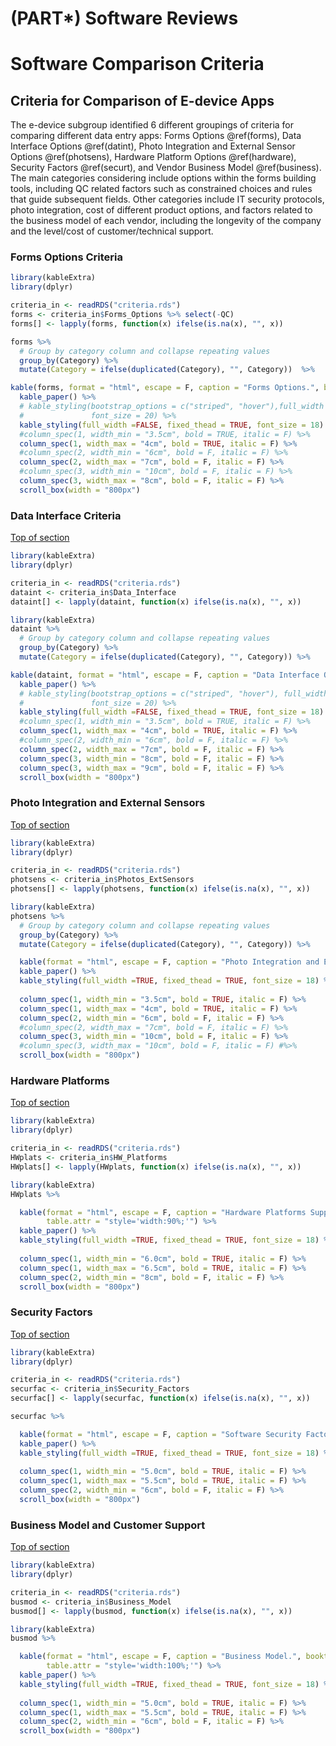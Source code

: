 # (PART\*) Software Reviews 


# Software Comparison Criteria {-}

## Criteria for Comparison of E-device Apps {#crittop} 

The e-device subgroup identified 6 different groupings of criteria for comparing different data entry apps: Forms Options \@ref(forms), Data Interface Options \@ref(datint), Photo Integration and External Sensor Options \@ref(photsens), Hardware Platform Options \@ref(hardware), Security Factors \@ref(securt), and Vendor Business Model \@ref(business). 
The main categories considering include options within the forms building tools, including QC related factors such as constrained choices and rules that guide subsequent fields.  Other categories include IT security protocols, photo integration, cost of different product options, and factors related to the business model of each vendor, including the longevity of the company and the level/cost of customer/technical support. 



### Forms Options Criteria {#forms}

<!-- [Top of section](#crittop) -->

```r

library(kableExtra)
library(dplyr)

criteria_in <- readRDS("criteria.rds") 
forms <- criteria_in$Forms_Options %>% select(-QC)
forms[] <- lapply(forms, function(x) ifelse(is.na(x), "", x))

forms %>%
  # Group by category column and collapse repeating values
  group_by(Category) %>%
  mutate(Category = ifelse(duplicated(Category), "", Category))  %>%

kable(forms, format = "html", escape = F, caption = "Forms Options.", booktabs = TRUE) %>%
  kable_paper() %>% 
  # kable_styling(bootstrap_options = c("striped", "hover"),full_width = FALSE, fixed_thead = TRUE,
  #               font_size = 20) %>%
  kable_styling(full_width =FALSE, fixed_thead = TRUE, font_size = 18) %>%
  #column_spec(1, width_min = "3.5cm", bold = TRUE, italic = F) %>%
  column_spec(1, width_max = "4cm", bold = TRUE, italic = F) %>%
  #column_spec(2, width_min = "6cm", bold = F, italic = F) %>%
  column_spec(2, width_max = "7cm", bold = F, italic = F) %>%
  #column_spec(3, width_min = "10cm", bold = F, italic = F) %>%
  column_spec(3, width_max = "8cm", bold = F, italic = F) %>%
  scroll_box(width = "800px")

```





### Data Interface Criteria {#datint}

[Top of section](#crittop)


```r

library(kableExtra)
library(dplyr)

criteria_in <- readRDS("criteria.rds") 
dataint <- criteria_in$Data_Interface
dataint[] <- lapply(dataint, function(x) ifelse(is.na(x), "", x))

library(kableExtra)
dataint %>%
  # Group by category column and collapse repeating values
  group_by(Category) %>%
  mutate(Category = ifelse(duplicated(Category), "", Category)) %>%

kable(dataint, format = "html", escape = F, caption = "Data Interface Options.", booktabs = TRUE) %>%
  kable_paper() %>% 
  # kable_styling(bootstrap_options = c("striped", "hover"), full_width = FALSE, fixed_thead = TRUE,
  #               font_size = 20) %>%
  kable_styling(full_width =FALSE, fixed_thead = TRUE, font_size = 18) %>%
  #column_spec(1, width_min = "3.5cm", bold = TRUE, italic = F) %>%
  column_spec(1, width_max = "4cm", bold = TRUE, italic = F) %>%
  #column_spec(2, width_min = "6cm", bold = F, italic = F) %>%
  column_spec(2, width_max = "7cm", bold = F, italic = F) %>%
  column_spec(3, width_min = "8cm", bold = F, italic = F) %>%
  column_spec(3, width_max = "9cm", bold = F, italic = F) %>%
  scroll_box(width = "800px")


```







### Photo Integration and External Sensors {#photsens}

[Top of section](#crittop)


```r

library(kableExtra)
library(dplyr)

criteria_in <- readRDS("criteria.rds") 
photsens <- criteria_in$Photos_ExtSensors
photsens[] <- lapply(photsens, function(x) ifelse(is.na(x), "", x))

library(kableExtra)
photsens %>%
  # Group by category column and collapse repeating values
  group_by(Category) %>%
  mutate(Category = ifelse(duplicated(Category), "", Category)) %>%

  kable(format = "html", escape = F, caption = "Photo Integration and External Sensors.", booktabs = TRUE) %>%
  kable_paper() %>% 
  kable_styling(full_width =TRUE, fixed_thead = TRUE, font_size = 18) %>%
  
  column_spec(1, width_min = "3.5cm", bold = TRUE, italic = F) %>%
  column_spec(1, width_max = "4cm", bold = TRUE, italic = F) %>%
  column_spec(2, width_min = "6cm", bold = F, italic = F) %>%
  #column_spec(2, width_max = "7cm", bold = F, italic = F) %>%
  column_spec(3, width_min = "10cm", bold = F, italic = F) %>%
  #column_spec(3, width_max = "10cm", bold = F, italic = F) #%>%
  scroll_box(width = "800px")


```



### Hardware Platforms {#hardware}

[Top of section](#crittop)



```r

library(kableExtra)
library(dplyr)

criteria_in <- readRDS("criteria.rds") 
HWplats <- criteria_in$HW_Platforms
HWplats[] <- lapply(HWplats, function(x) ifelse(is.na(x), "", x))

library(kableExtra)
HWplats %>%

  kable(format = "html", escape = F, caption = "Hardware Platforms Supported.", booktabs = TRUE,
        table.attr = "style='width:90%;'") %>%
  kable_paper() %>% 
  kable_styling(full_width =TRUE, fixed_thead = TRUE, font_size = 18) %>%
  
  column_spec(1, width_min = "6.0cm", bold = TRUE, italic = F) %>%
  column_spec(1, width_max = "6.5cm", bold = TRUE, italic = F) %>%
  column_spec(2, width_min = "8cm", bold = F, italic = F) %>%
  scroll_box(width = "800px")


```




### Security Factors {#securt}

[Top of section](#crittop)



```r

library(kableExtra)
library(dplyr)

criteria_in <- readRDS("criteria.rds") 
securfac <- criteria_in$Security_Factors
securfac[] <- lapply(securfac, function(x) ifelse(is.na(x), "", x))

securfac %>%

  kable(format = "html", escape = F, caption = "Software Security Factors.", booktabs = TRUE) %>%
  kable_paper() %>% 
  kable_styling(full_width =TRUE, fixed_thead = TRUE, font_size = 18) %>%
  
  column_spec(1, width_min = "5.0cm", bold = TRUE, italic = F) %>%
  column_spec(1, width_max = "5.5cm", bold = TRUE, italic = F) %>%
  column_spec(2, width_min = "6cm", bold = F, italic = F) %>%
  scroll_box(width = "800px")


```




### Business Model and Customer Support {#business}

[Top of section](#crittop)




```r

library(kableExtra)
library(dplyr)

criteria_in <- readRDS("criteria.rds") 
busmod <- criteria_in$Business_Model
busmod[] <- lapply(busmod, function(x) ifelse(is.na(x), "", x))

library(kableExtra)
busmod %>%

  kable(format = "html", escape = F, caption = "Business Model.", booktabs = TRUE,
        table.attr = "style='width:100%;'") %>%
  kable_paper() %>% 
  kable_styling(full_width =TRUE, fixed_thead = TRUE, font_size = 18) %>%
  
  column_spec(1, width_min = "5.0cm", bold = TRUE, italic = F) %>%
  column_spec(1, width_max = "5.5cm", bold = TRUE, italic = F) %>%
  column_spec(2, width_min = "6cm", bold = F, italic = F) %>%
  scroll_box(width = "800px")


```
